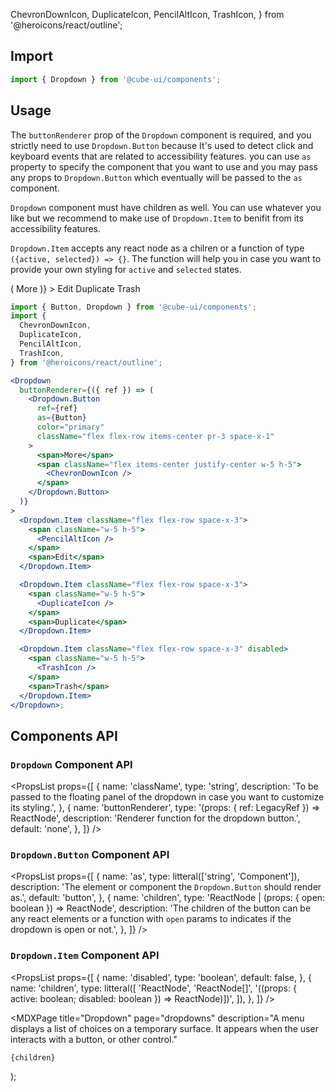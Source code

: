   ChevronDownIcon,
  DuplicateIcon,
  PencilAltIcon,
  TrashIcon,
} from '@heroicons/react/outline';


<Head>
  <title>Dropdown - Cube</title>
  <meta
    name="description"
    content="A menu displays a list of choices on a temporary surface. It appears when the user interacts with a button, or other control."
  />
</Head>

## Import

```jsx
import { Dropdown } from '@cube-ui/components';
```

## Usage

The `buttonRenderer` prop of the `Dropdown` component is required, and you strictly need to use `Dropdown.Button` because It's used to detect click and keyboard events that are related to accessibility features. you can use `as` property to specify the
component that you want to use and you may pass any props to `Dropdown.Button` which eventually will be passed to the `as` component.

`Dropdown` component must have children as well. You can use whatever you like but we recommend to make use of `Dropdown.Item` to benifit from its accessibility features.

`Dropdown.Item` accepts any react node as a chilren or a function of type `({active, selected}) => {}`. The function will help you in case you want to provide your own styling for `active` and `selected` states.

<Example>
  <Dropdown
    buttonRenderer={({ ref }) => (
      <Dropdown.Button
        ref={ref}
        as={Button}
        color="primary"
        className="flex flex-row items-center pr-3 space-x-1"
      >
        <span>More</span>
        <span className="flex items-center justify-center w-5 h-5">
          <ChevronDownIcon />
        </span>
      </Dropdown.Button>
    )}
  >
    <Dropdown.Item className="flex flex-row space-x-3">
      <span className="w-5 h-5">
        <PencilAltIcon />
      </span>
      <span>Edit</span>
    </Dropdown.Item>
    <Dropdown.Item className="flex flex-row space-x-3">
      <span className="w-5 h-5">
        <DuplicateIcon />
      </span>
      <span>Duplicate</span>
    </Dropdown.Item>
    <Dropdown.Item className="flex flex-row space-x-3" disabled>
      <span className="w-5 h-5">
        <TrashIcon />
      </span>
      <span>Trash</span>
    </Dropdown.Item>
  </Dropdown>
</Example>

```jsx
import { Button, Dropdown } from '@cube-ui/components';
import {
  ChevronDownIcon,
  DuplicateIcon,
  PencilAltIcon,
  TrashIcon,
} from '@heroicons/react/outline';

<Dropdown
  buttonRenderer={({ ref }) => (
    <Dropdown.Button
      ref={ref}
      as={Button}
      color="primary"
      className="flex flex-row items-center pr-3 space-x-1"
    >
      <span>More</span>
      <span className="flex items-center justify-center w-5 h-5">
        <ChevronDownIcon />
      </span>
    </Dropdown.Button>
  )}
>
  <Dropdown.Item className="flex flex-row space-x-3">
    <span className="w-5 h-5">
      <PencilAltIcon />
    </span>
    <span>Edit</span>
  </Dropdown.Item>

  <Dropdown.Item className="flex flex-row space-x-3">
    <span className="w-5 h-5">
      <DuplicateIcon />
    </span>
    <span>Duplicate</span>
  </Dropdown.Item>

  <Dropdown.Item className="flex flex-row space-x-3" disabled>
    <span className="w-5 h-5">
      <TrashIcon />
    </span>
    <span>Trash</span>
  </Dropdown.Item>
</Dropdown>;
```

## Components API

### `Dropdown` Component API

<PropsList
  props={[
    {
      name: 'className',
      type: 'string',
      description:
        'To be passed to the floating panel of the dropdown in case you want to customize its styling.',
    },
    {
      name: 'buttonRenderer',
      type: '(props: { ref: LegacyRef<HTMLElement> }) => ReactNode',
      description: 'Renderer function for the dropdown button.',
      default: 'none',
    },
  ]}
/>

### `Dropdown.Button` Component API

<PropsList
  props={[
    {
      name: 'as',
      type: litteral(['string', 'Component']),
      description:
        'The element or component the `Dropdown.Button` should render as.',
      default: 'button',
    },
    {
      name: 'children',
      type: 'ReactNode | (props: { open: boolean }) => ReactNode',
      description:
        'The children of the button can be any react elements or a function with `open` params to indicates if the dropdown is open or not.',
    },
  ]}
/>

### `Dropdown.Item` Component API

<PropsList
  props={[
    {
      name: 'disabled',
      type: 'boolean',
      default: false,
    },
    {
      name: 'children',
      type: litteral([
        'ReactNode',
        'ReactNode[]',
        '((props: { active: boolean; disabled: boolean }) => ReactNode)])',
      ]),
    },
  ]}
/>

  <MDXPage
    title="Dropdown"
    page="dropdowns"
    description="A menu displays a list of choices on a temporary surface. It appears when the user interacts with a button, or other control."
  >
    {children}
  </MDXPage>
);
